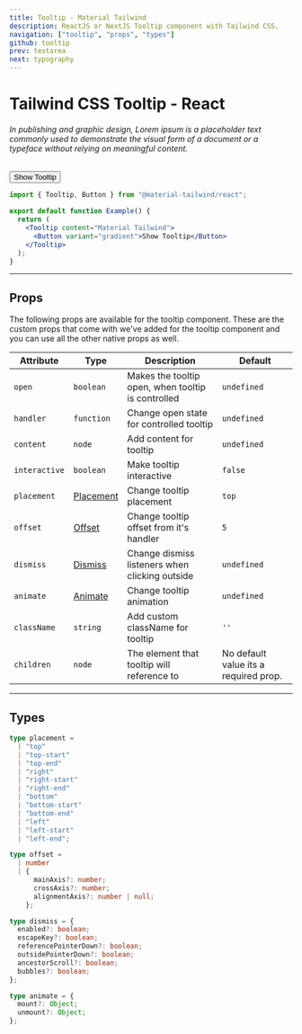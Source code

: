 ```yaml
---
title: Tooltip - Material Tailwind
description: ReactJS or NextJS Tooltip component with Tailwind CSS.
navigation: ["tooltip", "props", "types"]
github: tooltip
prev: textarea
next: typography
---
```


# Tailwind CSS Tooltip - React

###### In publishing and graphic design, Lorem ipsum is a placeholder text commonly used to demonstrate the visual form of a document or a typeface without relying on meaningful content.

<ComponentCard id="tooltip">
  <Tooltip content="Material Tailwind">
    <Button variant="gradient">Show Tooltip</Button>
  </Tooltip>
</ComponentCard>

```jsx showLineNumbers {1, 5-7}
import { Tooltip, Button } from "@material-tailwind/react";

export default function Example() {
  return (
    <Tooltip content="Material Tailwind">
      <Button variant="gradient">Show Tooltip</Button>
    </Tooltip>
  );
}
```

---

## Props

<span id="props" className="scroll-mt-48" />
The following props are available for the tooltip component. These are the custom
props that come with we've added for the tooltip component and you can use all the
other native props as well.

| Attribute     | Type                        | Description                                        | Default                               |
| ------------- | --------------------------- | -------------------------------------------------- | ------------------------------------- |
| `open`        | <Code small>boolean</Code>  | Makes the tooltip open, when tooltip is controlled | <Code small>undefined</Code>          |
| `handler`     | <Code small>function</Code> | Change open state for controlled tooltip           | <Code small>undefined</Code>          |
| `content`     | <Code small>node</Code>     | Add content for tooltip                            | <Code small>undefined</Code>          |
| `interactive` | <Code small>boolean</Code>  | Make tooltip interactive                           | <Code small>false</Code>              |
| `placement`   | [Placement](#types)         | Change tooltip placement                           | <Code small>top</Code>                |
| `offset`      | [Offset](#types)            | Change tooltip offset from it's handler            | <Code small>5</Code>                  |
| `dismiss`     | [Dismiss](#types)           | Change dismiss listeners when clicking outside     | <Code small>undefined</Code>          |
| `animate`     | [Animate](#types)           | Change tooltip animation                           | <Code small>undefined</Code>          |
| `className`   | <Code small>string</Code>   | Add custom className for tooltip                   | `''`                                  |
| `children`    | <Code small>node</Code>     | The element that tooltip will reference to         | No default value its a required prop. |

---

## Types

<span id="types" className="scroll-mt-48" />

```ts
type placement =
  | "top"
  | "top-start"
  | "top-end"
  | "right"
  | "right-start"
  | "right-end"
  | "bottom"
  | "bottom-start"
  | "bottom-end"
  | "left"
  | "left-start"
  | "left-end";
```

```ts
type offset =
  | number
  | {
      mainAxis?: number;
      crossAxis?: number;
      alignmentAxis?: number | null;
    };
```

```ts
type dismiss = {
  enabled?: boolean;
  escapeKey?: boolean;
  referencePointerDown?: boolean;
  outsidePointerDown?: boolean;
  ancestorScroll?: boolean;
  bubbles?: boolean;
};
```

```ts
type animate = {
  mount?: Object;
  unmount?: Object;
};
```
